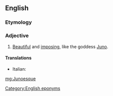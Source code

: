 ==English==

===Etymology===
{{suffix|Juno|esque|lang=en}}

===Adjective===
{{en-adj}}

# {{lb|en|of a woman}} [[beautiful|Beautiful]] and [[imposing]], like the goddess [[Juno]].

====Translations====
{{trans-top|beautiful and imposing}}
* Italian: {{t|it|giunonico}}
{{trans-mid}}
{{trans-bottom}}

[[Category:English eponyms]]
[[mg:Junoesque]]